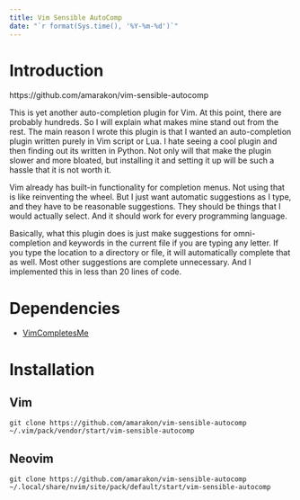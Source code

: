 ```yaml
---
title: Vim Sensible AutoComp
date: "`r format(Sys.time(), '%Y-%m-%d')`"
---
```


# Introduction

https://github.com/amarakon/vim-sensible-autocomp

This is yet another auto-completion plugin for Vim.
At this point, there are probably hundreds.
So I will explain what makes mine stand out from the rest.
The main reason I wrote this plugin is that I wanted an auto-completion plugin
written purely in Vim script or Lua.
I hate seeing a cool plugin and then finding out its written in Python.
Not only will that make the plugin slower and more bloated, but installing it
and setting it up will be such a hassle that it is not worth it.

Vim already has built-in functionality for completion menus.
Not using that is like reinventing the wheel.
But I just want automatic suggestions as I type, and they have to be reasonable
suggestions.
They should be things that I would actually select.
And it should work for every programming language.

Basically, what this plugin does is just make suggestions for omni-completion
and keywords in the current file if you are typing any letter.
If you type the location to a directory or file, it will automatically complete
that as well.
Most other suggestions are complete unnecessary.
And I implemented this in less than 20 lines of code.

# Dependencies

- [VimCompletesMe](https://github.com/ackyshake/VimCompletesMe)

# Installation

## Vim

```shell
git clone https://github.com/amarakon/vim-sensible-autocomp ~/.vim/pack/vendor/start/vim-sensible-autocomp
```


## Neovim

```shell
git clone https://github.com/amarakon/vim-sensible-autocomp ~/.local/share/nvim/site/pack/default/start/vim-sensible-autocomp
```
